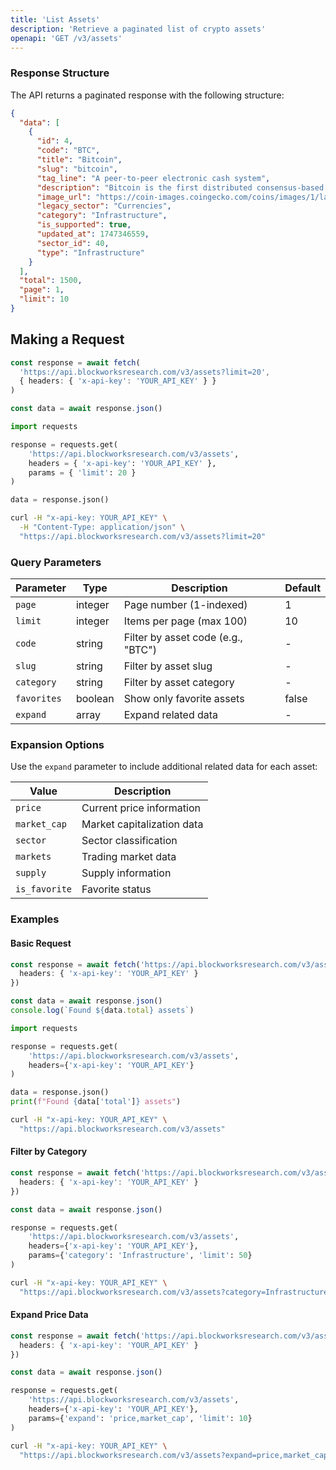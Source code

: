 ```yaml
---
title: 'List Assets'
description: 'Retrieve a paginated list of crypto assets'
openapi: 'GET /v3/assets'
---
```



<Endpoint method="GET" path="/v3/assets" size="xl" />

### Response Structure

The API returns a paginated response with the following structure:

```json
{
  "data": [
    {
      "id": 4,
      "code": "BTC",
      "title": "Bitcoin",
      "slug": "bitcoin",
      "tag_line": "A peer-to-peer electronic cash system",
      "description": "Bitcoin is the first distributed consensus-based...",
      "image_url": "https://coin-images.coingecko.com/coins/images/1/large/bitcoin.png?1696501400",
      "legacy_sector": "Currencies",
      "category": "Infrastructure",
      "is_supported": true,
      "updated_at": 1747346559,
      "sector_id": 40,
      "type": "Infrastructure"
    }
  ],
  "total": 1500,
  "page": 1,
  "limit": 10
}
```

## Making a Request

<CodeGroup>

```typescript TypeScript
const response = await fetch(
  'https://api.blockworksresearch.com/v3/assets?limit=20',
  { headers: { 'x-api-key': 'YOUR_API_KEY' } }
)

const data = await response.json()
```

```python Python
import requests

response = requests.get(
    'https://api.blockworksresearch.com/v3/assets',
    headers = { 'x-api-key': 'YOUR_API_KEY' },
    params = { 'limit': 20 }
)

data = response.json()
```

```bash cURL
curl -H "x-api-key: YOUR_API_KEY" \
  -H "Content-Type: application/json" \
  "https://api.blockworksresearch.com/v3/assets?limit=20"
```

</CodeGroup>

### Query Parameters

| Parameter | Type | Description | Default |
|-----------|------|-------------|---------|
| `page` | integer | Page number (1-indexed) | 1 |
| `limit` | integer | Items per page (max 100) | 10 |
| `code` | string | Filter by asset code (e.g., "BTC") | - |
| `slug` | string | Filter by asset slug | - |
| `category` | string | Filter by asset category | - |
| `favorites` | boolean | Show only favorite assets | false |
| `expand` | array | Expand related data | - |

### Expansion Options

Use the `expand` parameter to include additional related data for each asset:

| Value | Description |
|-------|-------------|
| `price` | Current price information |
| `market_cap` | Market capitalization data |
| `sector` | Sector classification |
| `markets` | Trading market data |
| `supply` | Supply information |
| `is_favorite` | Favorite status |

### Examples

#### Basic Request

<CodeGroup>

```typescript TypeScript
const response = await fetch('https://api.blockworksresearch.com/v3/assets', {
  headers: { 'x-api-key': 'YOUR_API_KEY' }
})

const data = await response.json()
console.log(`Found ${data.total} assets`)
```

```python Python
import requests

response = requests.get(
    'https://api.blockworksresearch.com/v3/assets',
    headers={'x-api-key': 'YOUR_API_KEY'}
)

data = response.json()
print(f"Found {data['total']} assets")
```

```bash cURL
curl -H "x-api-key: YOUR_API_KEY" \
  "https://api.blockworksresearch.com/v3/assets"
```

</CodeGroup>

#### Filter by Category

<CodeGroup>

```typescript TypeScript
const response = await fetch('https://api.blockworksresearch.com/v3/assets?category=Infrastructure&limit=50', {
  headers: { 'x-api-key': 'YOUR_API_KEY' }
})

const data = await response.json()
```

```python Python
response = requests.get(
    'https://api.blockworksresearch.com/v3/assets',
    headers={'x-api-key': 'YOUR_API_KEY'},
    params={'category': 'Infrastructure', 'limit': 50}
)
```

```bash cURL
curl -H "x-api-key: YOUR_API_KEY" \
  "https://api.blockworksresearch.com/v3/assets?category=Infrastructure&limit=50"
```

</CodeGroup>

#### Expand Price Data

<CodeGroup>

```typescript TypeScript
const response = await fetch('https://api.blockworksresearch.com/v3/assets?expand=price,market_cap&limit=10', {
  headers: { 'x-api-key': 'YOUR_API_KEY' }
})

const data = await response.json()
```

```python Python
response = requests.get(
    'https://api.blockworksresearch.com/v3/assets',
    headers={'x-api-key': 'YOUR_API_KEY'},
    params={'expand': 'price,market_cap', 'limit': 10}
)
```

```bash cURL
curl -H "x-api-key: YOUR_API_KEY" \
  "https://api.blockworksresearch.com/v3/assets?expand=price,market_cap&limit=10"
```

</CodeGroup>